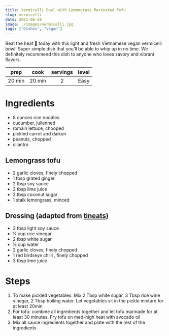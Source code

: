```yaml
---
title: Vermicelli Bowl with Lemongrass Marinated Tofu
slug: vermicelli
date: 2021-06-28
image: ./images/vermicelli.jpg
tags: ["Dishes", "Vegan"]
---
```


<StyledParagraph>Beat the heat 🥵 today with this light and fresh Vietnamese vegan vermicelli bowl! Super simple dish that you'll be able to whip up in no time. We definitely recommend this dish to anyone who loves savory and vibrant flavors.</StyledParagraph>

| prep | cook | servings | level |
| :--: | :--: | :------: | :---: |
| 20 min | 20 min |  2   | Easy  |

# Ingredients

- <ListItem>8 ounces rice noodles</ListItem>
- <ListItem>cucumber, julienned</ListItem>
- <ListItem>romain lettuce, chooped</ListItem>
- <ListItem>pickled carrot and daikon</ListItem>
- <ListItem>peanuts, chopped</ListItem>
- <ListItem>cilantro</ListItem>

## Lemongrass tofu 
- <ListItem>2 garlic cloves, finely chopped</ListItem>
- <ListItem>1 tbsp grated ginger</ListItem>
- <ListItem>2 tbsp soy sauce</ListItem>
- <ListItem>2 tbsp lime juice</ListItem>
- <ListItem>2 tbsp coconut sugar</ListItem>
- <ListItem>1 stalk lemongrass, minced</ListItem>

## Dressing (adapted from <a href="https://www.recipetineats.com/vegetarian-vietnamese-noodle-bowl-vegan/" target="_blank"  rel="noreferrer noopener">tineats</a>)
- <ListItem>3 tbsp light soy sauce</ListItem>
- <ListItem>1⁄4 cup rice vinegar</ListItem>
- <ListItem>2 tbsp white sugar</ListItem>
- <ListItem>1⁄2 cup water</ListItem>
- <ListItem>2 garlic cloves, finely chopped</ListItem>
- <ListItem>1 red birdseye chilli , finely chopped</ListItem>
- <ListItem>3 tbsp lime juice</ListItem>

# Steps

1. To make pickled vegetables: Mix 2 Tbsp white sugar, 3 Tbsp rice wine vinegar, 2 Tbsp boiling water. Let vegetables sit in the pickle mixture for at least 20min
2. For tofu: combine all ingredients together and let tofu marinade for at least 30 minutes. Fry tofu on med-high heat with avocado oil
3. Mix all sauce ingredients together and plate with the rest of the ingredients 
